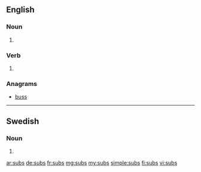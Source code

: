 ==English==

===Noun===
{{head|en|noun plural form}}

# {{plural of|sub|lang=en}}

===Verb===
{{head|en|verb form}}

# {{en-third-person singular of|sub}}

===Anagrams===
* [[buss#English|buss]]

----

==Swedish==

===Noun===
{{head|sv|noun form}}

# {{sv-noun-form-indef-gen|sub}}

[[ar:subs]]
[[de:subs]]
[[fr:subs]]
[[mg:subs]]
[[my:subs]]
[[simple:subs]]
[[fi:subs]]
[[vi:subs]]